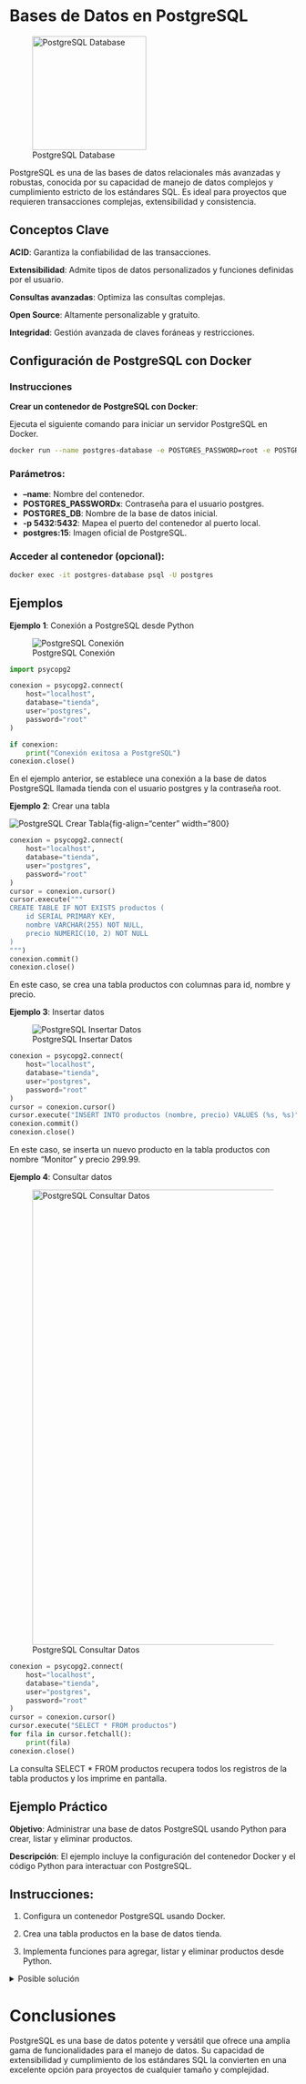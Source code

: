 :::{.justify}
# Bases de Datos en PostgreSQL

:::{.center}
![PostgreSQL Database](./images/postgresql_logo.png){fig-align="center" width="200"}
:::

PostgreSQL es una de las bases de datos relacionales más avanzadas y robustas, conocida por su capacidad de manejo de datos complejos y cumplimiento estricto de los estándares SQL. Es ideal para proyectos que requieren transacciones complejas, extensibilidad y consistencia.

## Conceptos Clave

**ACID**: Garantiza la confiabilidad de las transacciones.

**Extensibilidad**: Admite tipos de datos personalizados y funciones definidas por el usuario.

**Consultas avanzadas**: Optimiza las consultas complejas.

**Open Source**: Altamente personalizable y gratuito.

**Integridad**: Gestión avanzada de claves foráneas y restricciones.

## Configuración de PostgreSQL con Docker

### Instrucciones

**Crear un contenedor de PostgreSQL con Docker**:

Ejecuta el siguiente comando para iniciar un servidor PostgreSQL en Docker.

```bash
docker run --name postgres-database -e POSTGRES_PASSWORD=root -e POSTGRES_DB=tienda -p 5432:5432 -d postgres:15
```
### Parámetros:

- **--name**: Nombre del contenedor.
- **POSTGRES_PASSWORDx**: Contraseña para el usuario postgres.
- **POSTGRES_DB**: Nombre de la base de datos inicial.
- **-p 5432:5432**: Mapea el puerto del contenedor al puerto local.
- **postgres:15**: Imagen oficial de PostgreSQL.

### Acceder al contenedor (opcional):

```bash
docker exec -it postgres-database psql -U postgres
```

## Ejemplos

**Ejemplo 1**: Conexión a PostgreSQL desde Python

:::{.center}
![PostgreSQL Conexión](./images/postgresql_code001.png){fig-align="center" width="400}
:::

```python
import psycopg2

conexion = psycopg2.connect(
    host="localhost",
    database="tienda",
    user="postgres",
    password="root"
)

if conexion:
    print("Conexión exitosa a PostgreSQL")
conexion.close()
```

En el ejemplo anterior, se establece una conexión a la base de datos PostgreSQL llamada tienda con el usuario postgres y la contraseña root.

**Ejemplo 2**: Crear una tabla

:::{.center}
![PostgreSQL Crear Tabla](./images/postgresql_code002.png){fig-align="center" width="800}
:::
```python
conexion = psycopg2.connect(
    host="localhost",
    database="tienda",
    user="postgres",
    password="root"
)
cursor = conexion.cursor()
cursor.execute("""
CREATE TABLE IF NOT EXISTS productos (
    id SERIAL PRIMARY KEY,
    nombre VARCHAR(255) NOT NULL,
    precio NUMERIC(10, 2) NOT NULL
)
""")
conexion.commit()
conexion.close()
```
En este caso, se crea una tabla productos con columnas para id, nombre y precio.

**Ejemplo 3**: Insertar datos

:::{.center}
![PostgreSQL Insertar Datos](./images/postgresql_code003.png){fig-align="center" width="800}
:::

```python
conexion = psycopg2.connect(
    host="localhost",
    database="tienda",
    user="postgres",
    password="root"
)
cursor = conexion.cursor()
cursor.execute("INSERT INTO productos (nombre, precio) VALUES (%s, %s)", ("Monitor", 299.99))
conexion.commit()
conexion.close()
```
En este caso, se inserta un nuevo producto en la tabla productos con nombre "Monitor" y precio 299.99.

**Ejemplo 4**: Consultar datos

:::{.center}
![PostgreSQL Consultar Datos](./images/postgresql_code004.png){fig-align="center" width="800"}
:::
```python
conexion = psycopg2.connect(
    host="localhost",
    database="tienda",
    user="postgres",
    password="root"
)
cursor = conexion.cursor()
cursor.execute("SELECT * FROM productos")
for fila in cursor.fetchall():
    print(fila)
conexion.close()
```
La consulta SELECT * FROM productos recupera todos los registros de la tabla productos y los imprime en pantalla.

## Ejemplo Práctico

**Objetivo**: Administrar una base de datos PostgreSQL usando Python para crear, listar y eliminar productos.

**Descripción**: El ejemplo incluye la configuración del contenedor Docker y el código Python para interactuar con PostgreSQL.

## Instrucciones:

1. Configura un contenedor PostgreSQL usando Docker.

2. Crea una tabla productos en la base de datos tienda.

3. Implementa funciones para agregar, listar y eliminar productos desde Python.

<details>
  <summary>Posible solución</summary>

**Código**:

:::{.center}
![PostgreSQL Ejemplo Práctico](./images/postgresql_code005.png){fig-align="center" width="800"}
:::

```python
import psycopg2

def conectar():
    return psycopg2.connect(
        host="localhost",
        database="tienda",
        user="postgres",
        password="root"
    )

def crear_tabla():
    conexion = conectar()
    cursor = conexion.cursor()
    cursor.execute("""
    CREATE TABLE IF NOT EXISTS productos (
        id SERIAL PRIMARY KEY,
        nombre VARCHAR(255) NOT NULL,
        precio NUMERIC(10, 2) NOT NULL
    )
    """)
    conexion.commit()
    conexion.close()

def agregar_producto(nombre, precio):
    conexion = conectar()
    cursor = conexion.cursor()
    cursor.execute("INSERT INTO productos (nombre, precio) VALUES (%s, %s)", (nombre, precio))
    conexion.commit()
    conexion.close()

def listar_productos():
    conexion = conectar()
    cursor = conexion.cursor()
    cursor.execute("SELECT * FROM productos")
    for fila in cursor.fetchall():
        print(fila)
    conexion.close()

def eliminar_producto(id_producto):
    conexion = conectar()
    cursor = conexion.cursor()
    cursor.execute("DELETE FROM productos WHERE id = %s", (id_producto,))
    conexion.commit()
    conexion.close()

# Uso
crear_tabla()
agregar_producto("Laptop", 1299.99)
agregar_producto("Auriculares", 79.99)
print("Productos registrados:")
listar_productos()
eliminar_producto(1)
print("Productos después de eliminar:")
listar_productos()
```

</details>

# Conclusiones

PostgreSQL es una base de datos potente y versátil que ofrece una amplia gama de funcionalidades para el manejo de datos. Su capacidad de extensibilidad y cumplimiento de los estándares SQL la convierten en una excelente opción para proyectos de cualquier tamaño y complejidad.
:::

